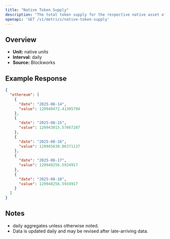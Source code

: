 ```yaml
---
title: "Native Token Supply"
description: "The total token supply for the respective native asset of that chain. Inclusive of all locked tokens."
openapi: 'GET /v1/metrics/native-token-supply'
---
```


## Overview

- **Unit:** native units
- **Interval:** daily
- **Source:** Blockworks

## Example Response

```json
{
  "ethereum": [
    {
      "date": "2025-08-14",
      "value": 120940472.41305794
    },
    {
      "date": "2025-08-15",
      "value": 120943015.57067287
    },
    {
      "date": "2025-08-16",
      "value": 120945630.06371137
    },
    {
      "date": "2025-08-17",
      "value": 120948256.5934917
    },
    {
      "date": "2025-08-18",
      "value": 120948256.5934917
    }
  ]
}
```

## Notes
- daily aggregates unless otherwise noted.
- Data is updated daily and may be revised after late-arriving data.

